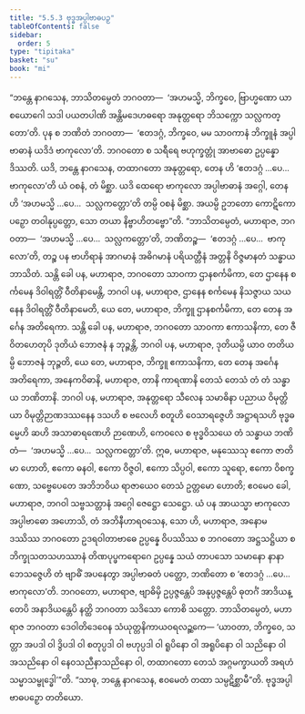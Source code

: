 ```yaml
---
title: "5.5.3 ဗုဒ္ဓအပ္ပါဗာဓပဉှ"
tableOfContents: false
sidebar:
  order: 5
type: "tipitaka"
basket: "su"
book: "mi"
---
```



<DynamicBreadcrumb />

<Division number="162" book="mi">

<Paragraph number="958" book="mi">
“ဘန္တေ နာဂသေန, ဘာသိတမ္ပေတံ ဘဂဝတာ—  ‘အဟမသ္မိ, ဘိက္ခဝေ, ဗြာဟ္မဏော ယာစယောဂေါ သဒါ ပယတပါဏိ အန္တိမဒေဟဓရော အနုတ္တရော ဘိသက္ကော သလ္လကတ္တော’တိ. ပုန စ ဘဏိတံ ဘဂဝတာ—  ‘ဧတဒဂ္ဂံ, ဘိက္ခဝေ, မမ သာဝကာနံ ဘိက္ခူနံ အပ္ပါဗာဓာနံ ယဒိဒံ ဗာကုလော’တိ. ဘဂဝတော စ သရီရေ ဗဟုက္ခတ္တုံ အာဗာဓော ဥပ္ပန္နော ဒိဿတိ. ယဒိ, ဘန္တေ နာဂသေန, တထာဂတော အနုတ္တရော, တေန ဟိ ‘ဧတဒဂ္ဂံ …ပေ…  ဗာကုလော’တိ ယံ ဝစနံ, တံ မိစ္ဆာ. ယဒိ ထေရော ဗာကုလော အပ္ပါဗာဓာနံ အဂ္ဂေါ, တေန ဟိ ‘အဟမသ္မိ …ပေ…  သလ္လကတ္တော’တိ တမ္ပိ ဝစနံ မိစ္ဆာ. အယမ္ပိ ဥဘတော ကောဋိကော ပဉှော တဝါနုပ္ပတ္တော, သော တယာ နိဗ္ဗာဟိတဗ္ဗော”တိ.
</Paragraph>

<Paragraph number="959" book="mi">
“ဘာသိတမ္ပေတံ, မဟာရာဇ, ဘဂဝတာ—  ‘အဟမသ္မိ …ပေ…  သလ္လကတ္တော’တိ, ဘဏိတဉ္စ—  ‘ဧတဒဂ္ဂံ …ပေ…  ဗာကုလော’တိ, တဉ္စ ပန ဗာဟိရာနံ အာဂမာနံ အဓိဂမာနံ ပရိယတ္တီနံ အတ္တနိ ဝိဇ္ဇမာနတံ သန္ဓာယ ဘာသိတံ.
</Paragraph>

<Paragraph number="960" book="mi">
သန္တိ ခေါ ပန, မဟာရာဇ, ဘဂဝတော သာဝကာ ဌာနစင်္ကမိကာ, တေ ဌာနေန စင်္ကမေန ဒိဝါရတ္တိံ ဝီတိနာမေန္တိ, ဘဂဝါ ပန, မဟာရာဇ, ဌာနေန စင်္ကမေန နိသဇ္ဇာယ သယနေန ဒိဝါရတ္တိံ ဝီတိနာမေတိ, ယေ တေ, မဟာရာဇ, ဘိက္ခူ ဌာနစင်္ကမိကာ, တေ တေန အင်္ဂေန အတိရေကာ.
</Paragraph>

<Paragraph number="961" book="mi">
သန္တိ ခေါ ပန, မဟာရာဇ, ဘဂဝတော သာဝကာ ဧကာသနိကာ, တေ ဇီဝိတဟေတုပိ ဒုတိယံ ဘောဇနံ န ဘုဉ္ဇန္တိ, ဘဂဝါ ပန, မဟာရာဇ, ဒုတိယမ္ပိ ယာဝ တတိယမ္ပိ ဘောဇနံ ဘုဉ္ဇတိ, ယေ တေ, မဟာရာဇ, ဘိက္ခူ ဧကာသနိကာ, တေ တေန အင်္ဂေန အတိရေကာ, အနေကဝိဓာနိ, မဟာရာဇ, တာနိ ကာရဏာနိ တေသံ တေသံ တံ တံ သန္ဓာယ ဘဏိတာနိ. ဘဂဝါ ပန, မဟာရာဇ, အနုတ္တရော သီလေန သမာဓိနာ ပညာယ ဝိမုတ္တိယာ ဝိမုတ္တိဉာဏဒဿနေန ဒသဟိ စ ဗလေဟိ စတူဟိ ဝေသာရဇ္ဇေဟိ အဋ္ဌာရသဟိ ဗုဒ္ဓဓမ္မေဟိ ဆဟိ အသာဓာရဏေဟိ ဉာဏေဟိ, ကေဝလေ စ ဗုဒ္ဓဝိသယေ တံ သန္ဓာယ ဘဏိတံ—  ‘အဟမသ္မိ …ပေ…  သလ္လကတ္တော’တိ.
</Paragraph>

<Paragraph number="962" book="mi">
ဣဓ, မဟာရာဇ, မနုဿေသု ဧကော ဇာတိမာ ဟောတိ, ဧကော ဓနဝါ, ဧကော ဝိဇ္ဇဝါ, ဧကော သိပ္ပဝါ, ဧကော သူရော, ဧကော ဝိစက္ခဏော, သဗ္ဗေပေတေ အဘိဘဝိယ ရာဇာယေဝ တေသံ ဥတ္တမော ဟောတိ; ဧဝမေဝ ခေါ, မဟာရာဇ, ဘဂဝါ သဗ္ဗသတ္တာနံ အဂ္ဂေါ ဇေဋ္ဌော သေဋ္ဌော.
</Paragraph>

<Paragraph number="963" book="mi">
ယံ ပန အာယသ္မာ ဗာကုလော အပ္ပါဗာဓော အဟောသိ, တံ အဘိနီဟာရဝသေန, သော ဟိ, မဟာရာဇ, အနောမဒဿိဿ ဘဂဝတော ဥဒရဝါတာဗာဓေ ဥပ္ပန္နေ ဝိပဿိဿ စ ဘဂဝတော အဋ္ဌသဋ္ဌိယာ စ ဘိက္ခုသတသဟဿာနံ တိဏပုပ္ဖကရောဂေ ဥပ္ပန္နေ သယံ တာပသော သမာနော နာနာဘေသဇ္ဇေဟိ တံ ဗျာဓိံ အပနေတွာ အပ္ပါဗာဓတံ ပတ္တော, ဘဏိတော စ ‘ဧတဒဂ္ဂံ …ပေ…  ဗာကုလော’တိ.
</Paragraph>

<Paragraph number="964" book="mi">
ဘဂဝတော, မဟာရာဇ, ဗျာဓိမှိ ဥပ္ပဇ္ဇန္တေပိ အနုပ္ပဇ္ဇန္တေပိ ဓုတင်္ဂံ အာဒိယန္တေပိ အနာဒိယန္တေပိ နတ္ထိ ဘဂဝတာ သဒိသော ကောစိ သတ္တော. ဘာသိတမ္ပေတံ, မဟာရာဇ ဘဂဝတာ ဒေဝါတိဒေဝေန သံယုတ္တနိကာယဝရလဉ္ဆကေ—
</Paragraph>

<Paragraph number="965" book="mi">
‘ယာဝတာ, ဘိက္ခဝေ, သတ္တာ အပဒါ ဝါ ဒွိပဒါ ဝါ စတုပ္ပဒါ ဝါ ဗဟုပ္ပဒါ ဝါ ရူပိနော ဝါ အရူပိနော ဝါ သညိနော ဝါ အသညိနော ဝါ နေဝသညီနာသညိနော ဝါ, တထာဂတော တေသံ အဂ္ဂမက္ခာယတိ အရဟံ သမ္မာသမ္ဗုဒ္ဓေါ’”တိ.
</Paragraph>

<Paragraph number="966" book="mi">
“သာဓု, ဘန္တေ နာဂသေန, ဧဝမေတံ တထာ သမ္ပဋိစ္ဆာမီ”တိ.

</Paragraph>
</Division>

<Paragraph number="967" type="center" book="mi">
ဗုဒ္ဓအပ္ပါဗာဓပဉှော တတိယော.
</Paragraph>